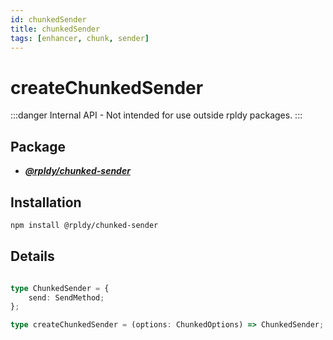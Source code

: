 ```yaml
---
id: chunkedSender
title: chunkedSender
tags: [enhancer, chunk, sender]
---
```


# createChunkedSender

:::danger
Internal API - Not intended for use outside rpldy packages.
:::


## Package

- **_[@rpldy/chunked-sender](../../packages/rpldy-chunked-sender)_**

## Installation

```bash npm2yarn
npm install @rpldy/chunked-sender
```

## Details

```typescript

type ChunkedSender = {
    send: SendMethod;
};

type createChunkedSender = (options: ChunkedOptions) => ChunkedSender;
```
